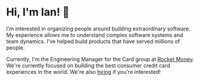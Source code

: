 
# Hi, I'm Ian! 👋

I'm interested in organizing people around building extraordinary software.
My experience allows me to understand complex software systems and team
dynamics. I’ve helped build products that have served millions of people.

Currently, I'm the Engineering Manager for the Card group at
[Rocket Money](https://rocketmoney.com). We're currently focused on building the
best consumer credit card experiences in the world. We're also
[hiring](https://rocketmoney.com/careers) if you're interested!
